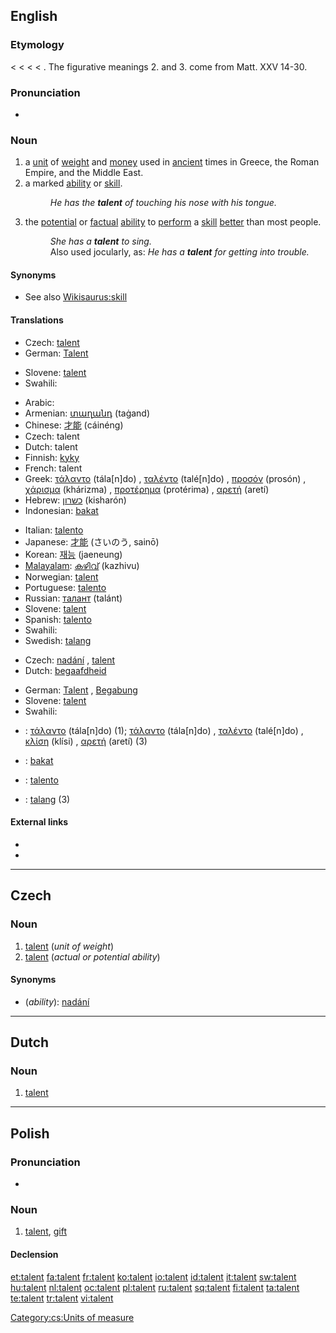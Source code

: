 {{also|Talent}}
==English==

{{wikipedia}}

===Etymology===
< {{etyl|enm}} {{term|talent|lang=enm}} < {{etyl|fro}} {{term|talent|lang=fro||a talent, also will, inclination, desire}} < {{etyl|la|en}} {{term|talentum||a Grecian weight; a talent of money|lang=la}} < {{etyl|grc|en}} {{term|τάλαντον||balance, a particular weight, esp. of gold, sum of money, a talent|tr=talanton|lang=grc|sc=polytonic}}. The figurative meanings 2. and 3. come from Matt. XXV 14-30.

===Pronunciation===
* {{audio|En-us-talent.ogg|Audio (US)}}

===Noun===
{{en-noun}}

# a [[unit]] of [[weight]] and [[money]] used in [[ancient]] times in Greece, the Roman Empire, and the Middle East.
# a marked [[ability]] or [[skill]].
#: ''He has the '''talent''' of touching his nose with his tongue.''
# the [[potential]] or [[factual]] [[ability]] to [[perform]] a [[skill]] [[better]] than most people.
#: ''She has a '''talent''' to sing.''
#: Also used jocularly, as: ''He has a '''talent''' for getting into trouble.''

====Synonyms====
* See also [[Wikisaurus:skill]]

====Translations====
{{trans-top|unit of weight and money}}
* Czech: [[#Czech|talent]] {{m}}
* German: [[Talent]] {{n}}
{{trans-mid}}
* Slovene: [[talent]] {{m}}
* Swahili: {{t|sw|kipaji}}
{{trans-bottom}}

{{trans-top|marked ability or skill}}
* Arabic: {{Arab|[[موهبة]]}} {{unicode|(máuhiba)}} {{f}}
* Armenian: [[տաղանդ]] (taġand)
* Chinese: [[才能]] (cáinéng)
* Czech: talent
* Dutch: talent
* Finnish: [[kyky]]
* French: talent {{m}}
* Greek: [[τάλαντο]] (tála[n]do) {{n}}, [[ταλέντο]] (talé[n]do) {{n}}, [[προσόν]] (prosón) {{n}}, [[χάρισμα]] (khárizma) {{n}}, [[προτέρημα]] (protérima) {{n}}, [[αρετή]] (aretí) {{f}}
* Hebrew: [[כשרון]] (kisharón) {{m}}
* Indonesian: [[bakat]]
{{trans-mid}}
* Italian: [[talento]] {{m}}
* Japanese: [[才能]] (さいのう, sainō)
* Korean: [[재능]] (jaeneung)
* [[Malayalam]]: [[കഴിവ്]] (kazhivu)
* Norwegian: [[talent]] {{m}}
* Portuguese: [[talento]] {{m}}
* Russian: [[талант]] (talánt) {{m}}
* Slovene: [[talent]] {{m}}
* Spanish: [[talento]] {{m}}
* Swahili: {{t|sw|kipaji}}
* Swedish: [[talang]] {{c}}
{{trans-bottom}}

{{trans-top|potential or factual ability to perform a skill better than most people}}
* Czech: [[nadání]] {{n}}, [[#Czech|talent]] {{m}}
* Dutch: [[begaafdheid]] {{f}}
{{trans-mid}}
* German: [[Talent]] {{n}}, [[Begabung]] {{f}}
* Slovene: [[talent]] {{m}}
* Swahili: {{t|sw|kipaji}}
{{trans-bottom}}

{{checktrans-top}}
<!--added {{ttbc}}s here.-->
* {{ttbc|Greek}}: [[τάλαντο]] (tála[n]do) {{n}} (1); [[τάλαντο]] (tála[n]do) {{n}}, [[ταλέντο]] (talé[n]do) {{n}}, [[κλίση]] (klísi) {{f}}, [[αρετή]] (aretí) {{f}} (3)
* {{ttbc|Indonesian}}: [[bakat]]
{{trans-mid}}
* {{ttbc|Portuguese}}: [[talento]] {{m}}
* {{ttbc|Swedish}}: [[talang]] {{c}} (3)
{{trans-bottom}}

====External links====
* {{R:Webster 1913}}
* {{R:Century 1911}}

----

==Czech==

===Noun===
{{cs-noun|g=m}}

# [[#English|talent]] (''unit of weight'')
# [[#English|talent]] (''actual or potential ability'')

====Synonyms====
* (''ability''): [[nadání]] {{n}}

[[Category:cs:Units of measure]]

----

==Dutch==

===Noun===
{{nl-noun|g=n|talenten|talentje}}

# [[talent#English|talent]]

----

==Polish==

===Pronunciation===
* {{IPA|[ˈtalɛnt]|lang=pl}}

===Noun===
{{infl|pl|noun|g=m}}

# [[talent]], [[gift]]

====Declension====
{{pl-decl-noun
|talent|talenty
|talentu|talentów
|talentowi|talentom
|talent|talenty
|talentem|talentami
|talencie|talentach
|talencie|talenty
}}

[[et:talent]]
[[fa:talent]]
[[fr:talent]]
[[ko:talent]]
[[io:talent]]
[[id:talent]]
[[it:talent]]
[[sw:talent]]
[[hu:talent]]
[[nl:talent]]
[[oc:talent]]
[[pl:talent]]
[[ru:talent]]
[[sq:talent]]
[[fi:talent]]
[[ta:talent]]
[[te:talent]]
[[tr:talent]]
[[vi:talent]]